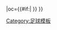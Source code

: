 {{fb team |t=荷尔斯泰因基尔 |tan=荷尔斯泰因基尔 |tc=GER |abb={{#if:{{{abb|}}}|HKI}} |oc={{#if:{{{oc|}}}|{{{oc}}} }} }}<!--
--><noinclude>[[Category:足球模板]]</noinclude>